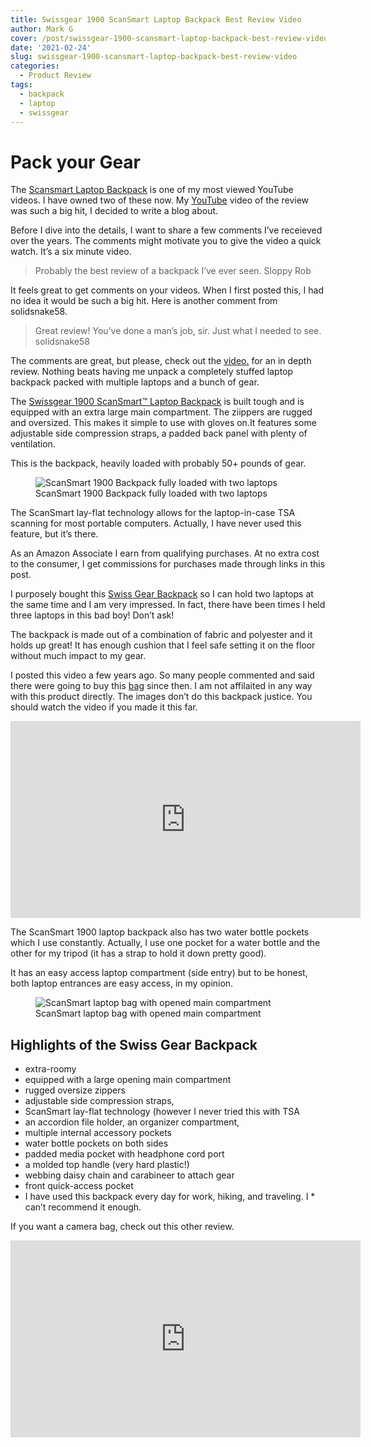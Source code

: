 ```yaml
---
title: Swissgear 1900 ScanSmart Laptop Backpack Best Review Video
author: Mark G
cover: /post/swissgear-1900-scansmart-laptop-backpack-best-review-video.en_files/swiss-gear-backpack.png
date: '2021-02-24'
slug: swissgear-1900-scansmart-laptop-backpack-best-review-video
categories:
  - Product Review
tags:
  - backpack
  - laptop
  - swissgear
---
```


# Pack your Gear

The [Scansmart Laptop Backpack](https://amzn.to/2Ep4uez) is one of my most viewed YouTube videos. I have owned two of these now. My [YouTube](https://youtu.be/VTTnRMyFkB8) video of the review was such a big hit, I decided to write a blog about. 

Before I dive into the details, I want to share a few comments I've receieved over the years. The comments might motivate you to give the video a quick watch. It's a six minute video. 

<blockquote class="tweet-this">
<p>
Probably the best review of a backpack I've ever seen.
<span>Sloppy Rob</span>
</p>
</blockquote>

It feels great to get comments on your videos. When I first posted this, I had no idea it would be such a big hit. Here is another comment from solidsnake58.

<blockquote class="tweet-this">
<p>
Great review!  You've done a man's job, sir.  Just what I needed to see.
<span>solidsnake58</span>
</p>
</blockquote> 

The comments are great, but please, check out the [video.](https://youtu.be/VTTnRMyFkB8) for an in depth review. Nothing beats having me unpack a completely stuffed laptop backpack packed with multiple laptops and a bunch of gear.  

The [Swissgear 1900 ScanSmart™ Laptop Backpack](https://amzn.to/2Ep4uez) is built tough and is equipped with an extra large main compartment. The ziippers are rugged and oversized. This makes it simple to use with gloves on.It features some adjustable side compression straps, a padded back panel with plenty of ventilation.

This is the backpack, heavily loaded with probably 50+ pounds of gear. 

![ScanSmart 1900 Backpack fully loaded with two laptops](/post/2021-02-24-swissgear-1900-scansmart-laptop-backpack-best-review-video.en_files/scansmart backpack 1900.jpg)

The ScanSmart lay-flat technology allows for the laptop-in-case TSA scanning for most portable computers. Actually, I have never used this feature, but it's there.

<p id="border_amazon">As an Amazon Associate I earn from qualifying purchases. At no extra cost to the consumer, I get commissions for purchases made through links in this post.</p>

I purposely bought this [Swiss Gear Backpack](https://amzn.to/2Ep4uez) so I can hold two laptops at the same time and I am very impressed. In fact, there have been times I held three laptops in this bad boy! Don't ask!

The backpack is made out of a combination of fabric and polyester and it holds up great! It has enough cushion that I feel safe setting it on the floor without much impact to my gear. 

I posted this video a few years ago. So many people commented and said there were going to buy this [bag](https://amzn.to/2Ep4uez) since then. I am not affilaited in any way with this product directly. The images don't do this backpack justice. You should watch the video if you made it this far. 

<div class="videoWrapper">
  <!-- Copy & Pasted from YouTube -->
<iframe width="560" height="315" src="https://www.youtube.com/embed/VTTnRMyFkB8" frameborder="0" allow="accelerometer; autoplay; clipboard-write; encrypted-media; gyroscope; picture-in-picture" allowfullscreen></iframe>
</div>


The ScanSmart 1900 laptop backpack also has two water bottle pockets which I use constantly. Actually, I use one pocket for a water bottle and the other for my tripod (it has a strap to hold it down pretty good).

It has an easy access laptop compartment (side entry) but to be honest, both laptop entrances are easy access, in my opinion. 

![ScanSmart laptop bag with opened main compartment](/post/2021-02-24-swissgear-1900-scansmart-laptop-backpack-best-review-video.en_files/ScanSmart Laptop Bag Opened Main Compartment.jpg)

## Highlights of the Swiss Gear Backpack

*  extra-roomy
*  equipped with a large opening main compartment
*  rugged oversize zippers
*  adjustable side compression straps,
*  ScanSmart lay-flat technology (however I never tried this with TSA
*  an accordion file holder, an organizer compartment,
*  multiple internal accessory pockets
*  water bottle pockets on both sides
*  padded media pocket with headphone cord port
*  a molded top handle (very hard plastic!)
*  webbing daisy chain and carabineer to attach gear
*  front quick-access pocket
*  I have used this backpack every day for work, hiking, and traveling. I *  can't recommend it enough. 

If you want a camera bag, check out this other review.

<div class="videoWrapper">
  <!-- Copy & Pasted from YouTube -->
<iframe width="560" height="315" src="https://www.youtube.com/embed/RHHsPuBd6CA" frameborder="0" allow="accelerometer; autoplay; clipboard-write; encrypted-media; gyroscope; picture-in-picture" allowfullscreen></iframe>
</div>